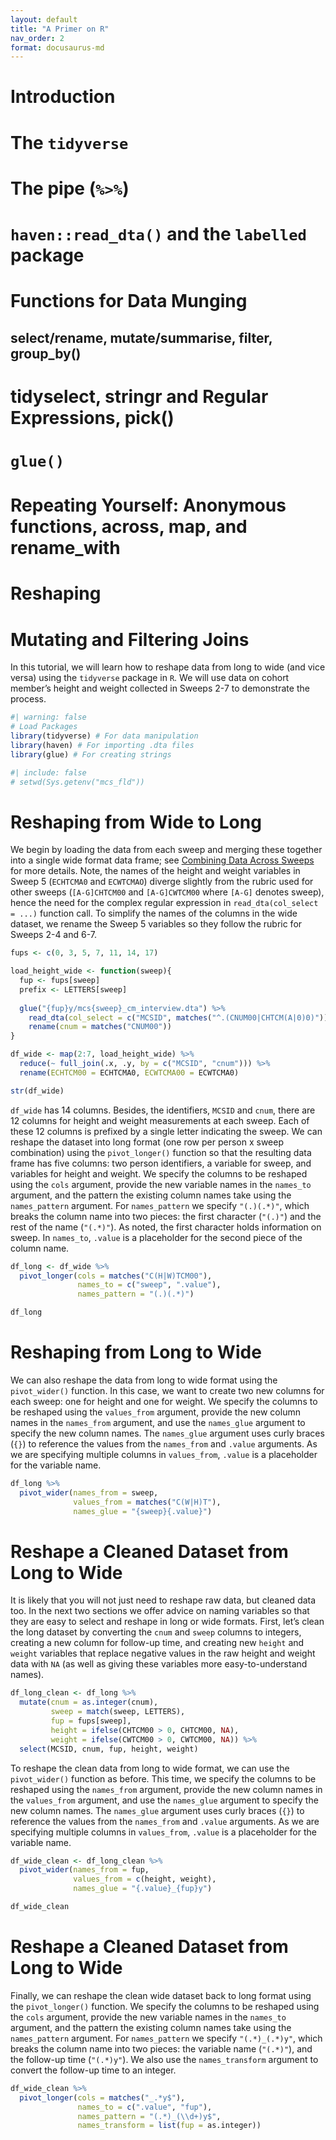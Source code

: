 ```yaml
---
layout: default
title: "A Primer on R"
nav_order: 2
format: docusaurus-md
---
```


# Introduction
# The `tidyverse`
# The pipe (`%>%`)
# `haven::read_dta()` and the `labelled` package
# Functions for Data Munging
## select/rename, mutate/summarise, filter, group_by()
# tidyselect, stringr and Regular Expressions, pick()
# `glue()`
# Repeating Yourself: Anonymous functions, across, map, and rename_with
# Reshaping
# Mutating and Filtering Joins


In this tutorial, we will learn how to reshape data from long to wide (and vice versa) using the `tidyverse` package in `R`. We will use data on cohort member's height and weight collected in Sweeps 2-7 to demonstrate the process.

```r
#| warning: false
# Load Packages
library(tidyverse) # For data manipulation
library(haven) # For importing .dta files
library(glue) # For creating strings
```

```r
#| include: false
# setwd(Sys.getenv("mcs_fld"))
```

# Reshaping from Wide to Long

We begin by loading the data from each sweep and merging these together into a single wide format data frame; see [Combining Data Across Sweeps](https://cls-data.github.io/docs/mcs-merging_across_sweeps.html) for more details. Note, the names of the height and weight variables in Sweep 5 (`ECHTCMA0` and `ECWTCMAO`) diverge slightly from the rubric used for other sweeps (`[A-G]CHTCM00` and `[A-G]CWTCM00` where `[A-G]` denotes sweep), hence the need for the complex regular expression in `read_dta(col_select = ...)` function call. To simplify the names of the columns in the wide dataset, we rename the Sweep 5 variables so they follow the rubric for Sweeps 2-4 and 6-7.

```r
fups <- c(0, 3, 5, 7, 11, 14, 17)

load_height_wide <- function(sweep){
  fup <- fups[sweep]
  prefix <- LETTERS[sweep]
  
  glue("{fup}y/mcs{sweep}_cm_interview.dta") %>%
    read_dta(col_select = c("MCSID", matches("^.(CNUM00|CHTCM(A|0)0)"))) %>%
    rename(cnum = matches("CNUM00"))
}

df_wide <- map(2:7, load_height_wide) %>%
  reduce(~ full_join(.x, .y, by = c("MCSID", "cnum"))) %>%
  rename(ECHTCM00 = ECHTCMA0, ECWTCMA00 = ECWTCMA0)

str(df_wide)
```

`df_wide` has 14 columns. Besides, the identifiers, `MCSID` and `cnum`, there are 12 columns for height and weight measurements at each sweep. Each of these 12 columns is prefixed by a single letter indicating the sweep. We can reshape the dataset into long format (one row per person x sweep combination) using the `pivot_longer()` function so that the resulting data frame has five columns: two person identifiers, a variable for sweep, and variables for height and weight. We specify the columns to be reshaped using the `cols` argument, provide the new variable names in the `names_to` argument, and the pattern the existing column names take using the `names_pattern` argument. For `names_pattern` we specify `"(.)(.*)"`, which breaks the column name into two pieces: the first character (`"(.)"`) and the rest of the name (`"(.*)"`). As noted, the first character holds information on sweep. In `names_to`, `.value` is a placeholder for the second piece of the column name.

```r
df_long <- df_wide %>%
  pivot_longer(cols = matches("C(H|W)TCM00"),
               names_to = c("sweep", ".value"),
               names_pattern = "(.)(.*)")

df_long
```

# Reshaping from Long to Wide
We can also reshape the data from long to wide format using the `pivot_wider()` function. In this case, we want to create two new columns for each sweep: one for height and one for weight. We specify the columns to be reshaped using the `values_from` argument, provide the new column names in the `names_from` argument, and use the `names_glue` argument to specify the new column names. The `names_glue` argument uses curly braces (`{}`) to reference the values from the `names_from` and `.value` arguments. As we are specifying multiple columns in `values_from`, `.value` is a placeholder for the variable name.

```r
df_long %>%
  pivot_wider(names_from = sweep,
              values_from = matches("C(W|H)T"),
              names_glue = "{sweep}{.value}")
```

# Reshape a Cleaned Dataset from Long to Wide
It is likely that you will not just need to reshape raw data, but cleaned data too. In the next two sections we offer advice on naming variables so that they are easy to select and reshape in long or wide formats. First, let's clean the long dataset by converting the `cnum` and `sweep` columns to integers, creating a new column for follow-up time, and creating new `height` and `weight` variables that replace negative values in the raw height and weight data with `NA` (as well as giving these variables more easy-to-understand names).


```r
df_long_clean <- df_long %>%
  mutate(cnum = as.integer(cnum),
         sweep = match(sweep, LETTERS),
         fup = fups[sweep],
         height = ifelse(CHTCM00 > 0, CHTCM00, NA),
         weight = ifelse(CWTCM00 > 0, CWTCM00, NA)) %>%
  select(MCSID, cnum, fup, height, weight)
```

To reshape the clean data from long to wide format, we can use the `pivot_wider()` function as before. This time, we specify the columns to be reshaped using the `names_from` argument, provide the new column names in the `values_from` argument, and use the `names_glue` argument to specify the new column names. The `names_glue` argument uses curly braces (`{}`) to reference the values from the `names_from` and `.value` arguments. As we are specifying multiple columns in `values_from`, `.value` is a placeholder for the variable name.


```r
df_wide_clean <- df_long_clean %>%
  pivot_wider(names_from = fup,
              values_from = c(height, weight),
              names_glue = "{.value}_{fup}y")

df_wide_clean
```

# Reshape a Cleaned Dataset from Long to Wide
Finally, we can reshape the clean wide dataset back to long format using the `pivot_longer()` function. We specify the columns to be reshaped using the `cols` argument, provide the new variable names in the `names_to` argument, and the pattern the existing column names take using the `names_pattern` argument. For `names_pattern` we specify `"(.*)_(.*)y"`, which breaks the column name into two pieces: the variable name (`"(.*)"`), and the follow-up time (`"(.*)y"`). We also use the `names_transform` argument to convert the follow-up time to an integer.

```r
df_wide_clean %>%
  pivot_longer(cols = matches("_.*y$"),
               names_to = c(".value", "fup"),
               names_pattern = "(.*)_(\\d+)y$",
               names_transform = list(fup = as.integer))
```
